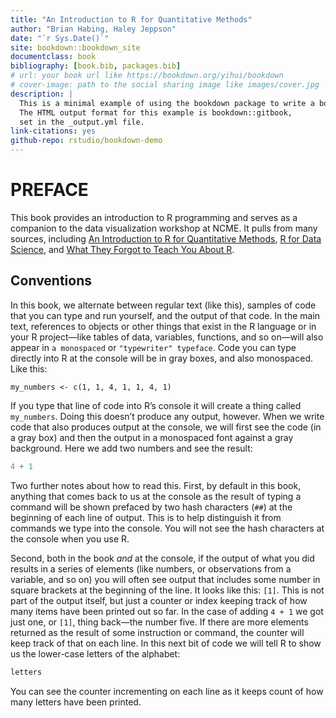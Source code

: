 ```yaml
--- 
title: "An Introduction to R for Quantitative Methods"
author: "Brian Habing, Haley Jeppson"
date: "`r Sys.Date()`"
site: bookdown::bookdown_site
documentclass: book
bibliography: [book.bib, packages.bib]
# url: your book url like https://bookdown.org/yihui/bookdown
# cover-image: path to the social sharing image like images/cover.jpg
description: |
  This is a minimal example of using the bookdown package to write a book.
  The HTML output format for this example is bookdown::gitbook,
  set in the _output.yml file.
link-citations: yes
github-repo: rstudio/bookdown-demo
---
```


# PREFACE {-}


This book provides an introduction to R programming and serves as a companion to the data visualization workshop at NCME. It pulls from many sources, including [An Introduction to R for Quantitative Methods
](https://people.stat.sc.edu/habing/RforQM/RforQM.htm), [R for Data Science](https://r4ds.had.co.nz/), and [What They Forgot to Teach You About R](https://rstats.wtf/).


## Conventions {-}

In this book, we alternate between regular text (like this), samples of code that you can type and run yourself, and the output of that code. In the main text, references to objects or other things that exist in the R language or in your R project—like tables of data, variables, functions, and so on—will also appear in `a monospaced` or `"typewriter" typeface`. Code you can type directly into R at the console will be in gray boxes, and also monospaced. Like this:

```
my_numbers <- c(1, 1, 4, 1, 1, 4, 1)
```

If you type that line of code into R's console it will create a thing called `my_numbers`. Doing this doesn't produce any output, however. When we write code that also produces output at the console, we will first see the code (in a gray box) and then the output in a monospaced font against a gray background. Here we add two numbers and see the result:

```r
4 + 1
```

Two further notes about how to read this. First, by default in this book, anything that comes back to us at the console as the result of typing a command will be shown prefaced by two hash characters (`##`) at the beginning of each line of output. This is to help distinguish it from commands we type into the console. You will not see the hash characters at the console when you use R.

Second, both in the book *and* at the console, if the output of what you did results in a series of elements (like numbers, or observations from a variable, and so on) you will often see output that includes some number in square brackets at the beginning of the line. It looks like this: `[1]`. This is not part of the output itself, but just a counter or index keeping track of how many items have been printed out so far. In the case of adding `4 + 1` we got just one, or `[1]`, thing back—the number five. If there are more elements returned as the result of some instruction or command, the counter will keep track of that on each line. In this next bit of code we will tell R to show us the lower-case letters of the alphabet:

```r
letters
```

You can see the counter incrementing on each line as it keeps count of how many letters have been printed.













